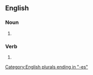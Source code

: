 ==English==

===Noun===
{{head|en|noun form}}

# {{plural of|en|buttress}}

===Verb===
{{head|en|verb form}}

# {{en-third-person singular of|buttress}}

[[Category:English plurals ending in "-es"]]